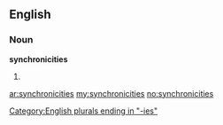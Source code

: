 ==English==

===Noun===
'''synchronicities'''

# {{plural of|[[synchronicity]]}}

[[Category:English plurals ending in "-ies"]]

[[ar:synchronicities]]
[[my:synchronicities]]
[[no:synchronicities]]